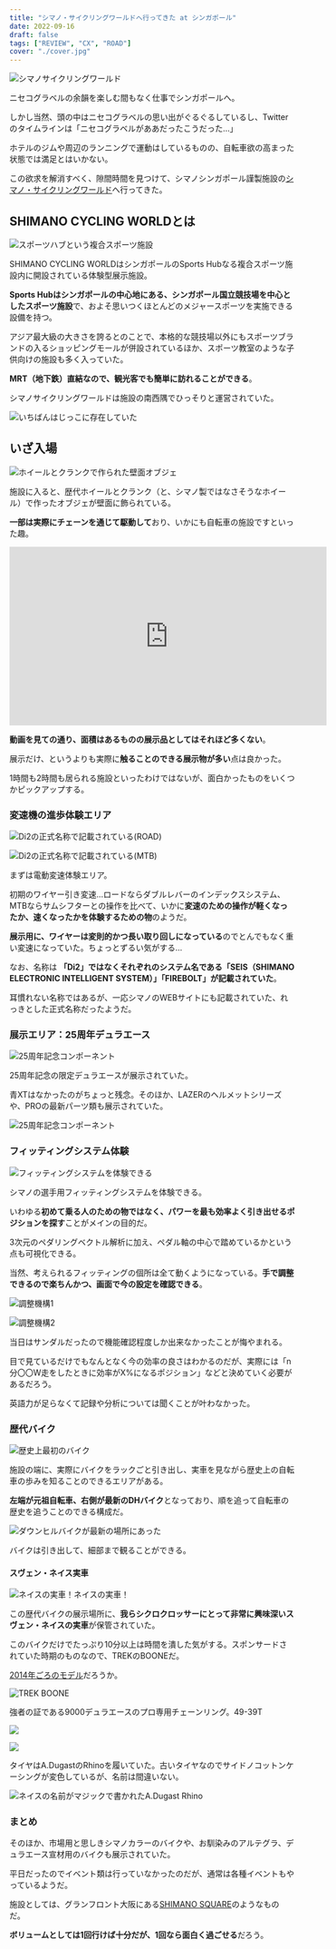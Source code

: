 ```yaml
---
title: "シマノ・サイクリングワールドへ行ってきた at シンガポール"
date: 2022-09-16
draft: false
tags: ["REVIEW", "CX", "ROAD"]
cover: "./cover.jpg"
---
```


![シマノサイクリングワールド](./cover.jpg)

ニセコグラベルの余韻を楽しむ間もなく仕事でシンガポールへ。

しかし当然、頭の中はニセコグラベルの思い出がぐるぐるしているし、Twitterのタイムラインは「ニセコグラベルがああだったこうだった…」

ホテルのジムや周辺のランニングで運動はしているものの、自転車欲の高まった状態では満足とはいかない。

この欲求を解消すべく、隙間時間を見つけて、シマノシンガポール謹製施設の[シマノ・サイクリングワールド](https://www.shimano.com/jp/100th/history/cultural_activities/facility02.php)へ行ってきた。

## SHIMANO CYCLING WORLDとは

![スポーツハブという複合スポーツ施設](./sportshub.jpg)

SHIMANO CYCLING WORLDはシンガポールのSports Hubなる複合スポーツ施設内に開設されている体験型展示施設。

**Sports Hubはシンガポールの中心地にある、シンガポール国立競技場を中心としたスポーツ施設**で、およそ思いつくほとんどのメジャースポーツを実施できる設備を持つ。

アジア最大級の大きさを誇るとのことで、本格的な競技場以外にもスポーツブランドの入るショッピングモールが併設されているほか、スポーツ教室のような子供向けの施設も多く入っていた。

**MRT（地下鉄）直結なので、観光客でも簡単に訪れることができる**。

シマノサイクリングワールドは施設の南西隅でひっそりと運営されていた。

![いちばんはじっこに存在していた](./map.png)

## いざ入場

![ホイールとクランクで作られた壁面オブジェ](./wheels.jpg)

施設に入ると、歴代ホイールとクランク（と、シマノ製ではなさそうなホイール）で作ったオブジェが壁面に飾られている。

**一部は実際にチェーンを通じて駆動して**おり、いかにも自転車の施設ですといった趣。

<iframe
  width="560"
  height="315"
  src="https://www.youtube.com/embed/HPGnLNb2Qio"
  title="YouTube video player"
  frameborder="0"
  allow="accelerometer; autoplay; clipboard-write; encrypted-media; gyroscope; picture-in-picture"
  allowfullscreen
></iframe>

**動画を見ての通り、面積はあるものの展示品としてはそれほど多くない**。

展示だけ、というよりも実際に**触ることのできる展示物が多い**点は良かった。

1時間も2時間も居られる施設といったわけではないが、面白かったものをいくつかピックアップする。

### 変速機の進歩体験エリア

![Di2の正式名称で記載されている(ROAD)](./seis.jpg)

![Di2の正式名称で記載されている(MTB)](./firebolt.jpg)

まずは電動変速体験エリア。

初期のワイヤー引き変速…ロードならダブルレバーのインデックスシステム、MTBならサムシフターとの操作を比べて、いかに**変速のための操作が軽くなったか、速くなったかを体験するための物**のようだ。

**展示用に、ワイヤーは変則的かつ長い取り回しになっている**のでとんでもなく重い変速になっていた。ちょっとずるい気がする…

なお、名称は **「Di2」ではなくそれぞれのシステム名である「SEIS（SHIMANO ELECTRONIC INTELLIGENT SYSTEM）」「FIREBOLT」が記載されていた**。

耳慣れない名称ではあるが、一応シマノのWEBサイトにも記載されていた、れっきとした正式名称だったようだ。

<LinkCard url="https://bike.shimano.com/ja-JP/technologies/component/details/seis.html" />

<LinkCard url="https://bike.shimano.com/ja-JP/technologies/component/details/firebolt.html" />

### 展示エリア：25周年デュラエース

![25周年記念コンポーネント](./25th_da.jpg)

25周年記念の限定デュラエースが展示されていた。

青XTはなかったのがちょっと残念。そのほか、LAZERのヘルメットシリーズや、PROの最新パーツ類も展示されていた。

![25周年記念コンポーネント](./25th_das.jpg)

### フィッティングシステム体験

![フィッティングシステムを体験できる](./fitting_system.jpg)

シマノの選手用フィッティングシステムを体験できる。

いわゆる**初めて乗る人のための物ではなく、パワーを最も効率よく引き出せるポジションを探す**ことがメインの目的だ。

3次元のペダリングベクトル解析に加え、ペダル軸の中心で踏めているかという点も可視化できる。

当然、考えられるフィッティングの個所は全て動くようになっている。**手で調整できるので楽ちんかつ、画面で今の設定を確認できる**。

![調整機構1](./fitting_handle.jpg)

![調整機構2](./fitting_saddle.jpg)

当日はサンダルだったので機能確認程度しか出来なかったことが悔やまれる。

目で見ているだけでもなんとなく今の効率の良さはわかるのだが、実際には「n分〇〇W走をしたときに効率がX%になるポジション」などと決めていく必要があるだろう。

英語力が足らなくて記録や分析については聞くことが叶わなかった。

### 歴代バイク

![歴史上最初のバイク](./oldone.jpg)

施設の端に、実際にバイクをラックごと引き出し、実車を見ながら歴史上の自転車の歩みを知ることのできるエリアがある。

**左端が元祖自転車、右側が最新のDHバイク**となっており、順を追って自転車の歴史を追うことのできる構成だ。

![ダウンヒルバイクが最新の場所にあった](./dh.jpg)

バイクは引き出して、細部まで観ることができる。

#### スヴェン・ネイス実車

![ネイスの実車！ネイスの実車！](./nys_bike.jpg)

この歴代バイクの展示場所に、**我らシクロクロッサーにとって非常に興味深いスヴェン・ネイスの実車**が保管されていた。

このバイクだけでたっぷり10分以上は時間を潰した気がする。スポンサードされていた時期のものなので、TREKのBOONEだ。

[2014年ごろのモデル](https://www.bikeradar.com/features/pro-bike/pro-bike-sven-nys-trek-boones/)だろうか。

![TREK BOONE](./nys_bike2.jpg)

強者の証である9000デュラエースのプロ専用チェーンリング。49-39T

![ ](./nys_outer.jpg)

![ ](./nys_inner.jpg)

タイヤはA.DugastのRhinoを履いていた。古いタイヤなのでサイドノコットンケーシングが変色しているが、名前は間違いない。

![ネイスの名前がマジックで書かれたA.Dugast Rhino](./nys_tire.jpg)

### まとめ

そのほか、市場用と思しきシマノカラーのバイクや、お馴染みのアルテグラ、デュラエース宣材用のバイクも展示されていた。

平日だったのでイベント類は行っていなかったのだが、通常は各種イベントもやっているようだ。

施設としては、グランフロント大阪にある[SHIMANO SQUARE](https://www.shimanosquare.com/)のようなものだ。

**ボリュームとしては1回行けば十分だが、1回なら面白く過ごせる**だろう。
